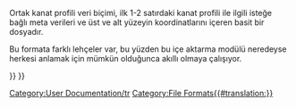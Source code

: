 <languages/>

{{Docnav
|[[Draft_OCA|Open Cad format .OCA]]
|
|[[Draft_Workbench|Draft]]
|IconL=
|IconR=
|IconC=Workbench_Draft.svg
}}

<div class="mw-translate-fuzzy">
Ortak kanat profili veri biçimi, ilk 1-2 satırdaki kanat profili ile ilgili isteğe bağlı meta verileri ve üst ve alt yüzeyin koordinatlarını içeren basit bir dosyadır.
</div>

<div class="mw-translate-fuzzy">
Bu formata farklı lehçeler var, bu yüzden bu içe aktarma modülü neredeyse herkesi anlamak için mümkün olduğunca akıllı olmaya çalışıyor.
</div>


<div class="mw-translate-fuzzy">
[[Category:User Documentation/tr]]
</div>

{{Draft Tools navi{{#translation:}}}}
{{Userdocnavi{{#translation:}}}}
[[Category:File Formats{{#translation:}}]]